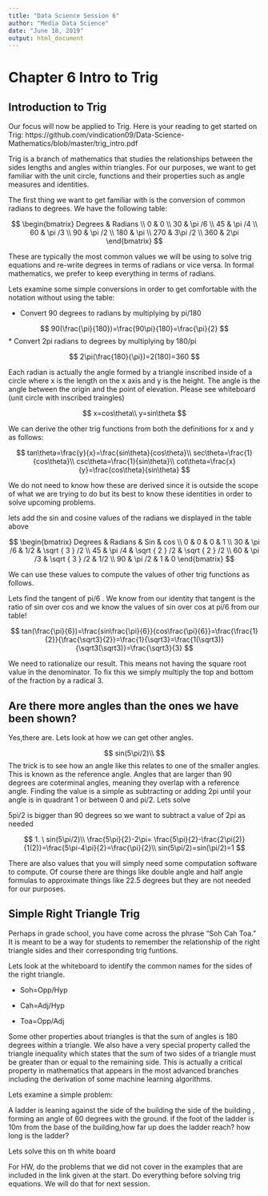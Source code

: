 ---
title: "Data Science Session 6"
author: "Media Data Science"
date: "June 18, 2019"
output: html_document
---

# Chapter 6 Intro to Trig 

## Introduction to Trig

Our focus will now be applied to Trig. Here is your reading to get started on Trig: 
https://github.com/vindication09/Data-Science-Mathematics/blob/master/trig_intro.pdf

Trig is a branch of mathematics that studies the relationships between the sides lengths and angles within triangles. For our purposes, we want to get familiar with the unit circle, functions and their properties such as angle measures and identities. 

The first thing we want to get familiar with is the conversion of common radians to degrees. We have the following table: 

$$
\begin{bmatrix} Degrees & Radians \\ 0 & 0 \\ 30 & \pi /6 \\ 45 & \pi /4 \\ 60 & \pi /3 \\ 90 & \pi /2 \\ 180 & \pi  \\ 270 & 3\pi /2 \\ 360 & 2\pi  \end{bmatrix}
$$

These are typically the most common values we will be using to solve trig equations and re-write degrees in terms of radians or vice versa. In formal mathematics, we prefer to keep everything in terms of radians. 

Lets examine some simple conversions in order to get comfortable with the notation without using the table:

* Convert 90 degrees to radians by multiplying by pi/180

$$
90(\frac{\pi}{180})=\frac{90\pi}{180}=\frac{\pi}{2}
$$
* Convert 2pi radians to degrees by multiplying by 180/pi

$$
2\pi(\frac{180}{\pi})=2(180)=360
$$

Each radian is actually the angle formed by a triangle inscribed inside of a circle where x is the length on the x axis and y is the height. The angle is the angle between the origin and the point of elevation. Please see whiteboard (unit circle with inscribed traingles)

$$
x=cos\theta\\
y=sin\theta
$$

We can derive the other trig functions from both the definitions for x and y as follows: 

$$
tan\theta=\frac{y}{x}=\frac{sin\theta}{cos\theta}\\
sec\theta=\frac{1}{cos\theta}\\
csc\theta=\frac{1}{sin\theta}\\
cot\theta=\frac{x}{y}=\frac{cos\theta}{sin\theta}
$$

We do not need to know how these are derived since it is outside the scope of what we are trying to do but its best to know these identities in order to solve upcoming problems. 

lets add the sin and cosine values of the radians we displayed in the table above 

$$
\begin{bmatrix} Degrees & Radians & Sin & cos \\ 0 & 0 & 0 & 1 \\ 30 & \pi /6 & 1/2 & \sqrt { 3 } /2 \\ 45 & \pi /4 & \sqrt { 2 } /2 & \sqrt { 2 } /2 \\ 60 & \pi /3 & \sqrt { 3 } /2 & 1/2 \\ 90 & \pi /2 & 1 & 0 \end{bmatrix}
$$

We can use these values to compute the values of other trig functions as follows. 

Lets find the tangent of pi/6 . We know from our identity that tangent is the ratio of sin over cos and we know the values of sin over cos at pi/6 from our table! 

$$
tan(\frac{\pi}{6})=\frac{sin\frac{\pi}{6}}{cos\frac{\pi}{6}}=\frac{\frac{1}{2}}{\frac{\sqrt3}{2}}=\frac{1}{\sqrt3}=\frac{1(\sqrt3)}{\sqrt3(\sqrt3)}=\frac{\sqrt3}{3}
$$

We need to rationalize our result. This means not having the square root value in the denominator. To fix this we simply multiply the top and bottom of the fraction by  a radical 3. 

## Are there more angles than the ones we have been shown? 

Yes,there are. Lets look at how we can get other angles. 


$$
sin(5\pi/2)\\
$$
The trick is to see how an angle like this relates to one of the smaller angles. This is known as the reference angle. Angles that are larger than 90 degrees are coterminal angles, meaning they overlap with a reference angle. Finding the value is a simple as subtracting or adding 2pi until your angle is in quadrant 1 or between 0 and pi/2. Lets solve 

5pi/2 is bigger than 90 degrees so we want to subtract a value of 2pi as needed

$$
1. \ sin(5\pi/2)\\
\frac{5\pi}{2}-2\pi= \frac{5\pi}{2}-\frac{2\pi(2)}{1(2)}=\frac{5\pi-4\pi}{2}=\frac{\pi}{2}\\
sin(5\pi/2)=sin(\pi/2)=1
$$

There are also values that you will simply need some computation software to compute. Of course there are things like double angle and half angle formulas to approximate things like 22.5 degrees but they are not needed for our purposes. 


## Simple Right Triangle Trig 

Perhaps in grade school, you have come across the phrase "Soh Cah Toa." It is meant to be a way for students to remember the relationship of the right triangle sides and their corresponding trig funtions.

Lets look at the whiteboard to identify the common names for the sides of the right triangle. 

* Soh=Opp/Hyp

* Cah=Adj/Hyp

* Toa=Opp/Adj

Some other properties about triangles is that the sum of angles is 180 degrees within a triangle. We also have a very special property called the triangle inequality which states that the sum of two sides of a triangle must be greater than or equal to the remaining side. This is actually a critical property in mathematics that appears in the most advanced branches including the derivation of some machine learning algorithms. 

Lets examine a simple problem:

A ladder is leaning against the side of the building the side of the building , forming an angle of 60 degrees with the ground. if the foot of the ladder is 10m from the base of the building,how far up does the ladder reach? how long is the ladder? 

Lets solve this on th white board 


For HW, do the problems that we did not cover in the examples that are included in the link given at the start. Do everything before solving trig equations. We will do that for next session. 






